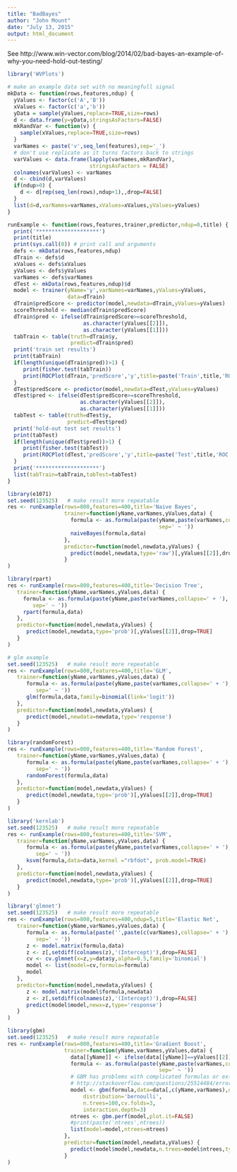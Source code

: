 ```yaml
---
title: "BadBayes"
author: "John Mount"
date: "July 13, 2015"
output: html_document
---
```


See http://www.win-vector.com/blog/2014/02/bad-bayes-an-example-of-why-you-need-hold-out-testing/

```r
library('WVPlots')

# make an example data set with no meaningfull signal
mkData <- function(rows,features,ndup) {
  yValues <- factor(c('A','B'))
  xValues <- factor(c('a','b'))
  yData = sample(yValues,replace=TRUE,size=rows)
  d <- data.frame(y=yData,stringsAsFactors=FALSE)
  mkRandVar <- function(v) {
    sample(xValues,replace=TRUE,size=rows)
  }
  varNames <- paste('v',seq_len(features),sep='_')
  # don't use replicate as it turns factors back to strings 
  varValues <- data.frame(lapply(varNames,mkRandVar),
                          stringsAsFactors = FALSE)
  colnames(varValues) <- varNames
  d <- cbind(d,varValues)
  if(ndup>0) {
    d <- d[rep(seq_len(rows),ndup+1),,drop=FALSE]
  }
  list(d=d,varNames=varNames,xValues=xValues,yValues=yValues)
}

runExample <- function(rows,features,trainer,predictor,ndup=0,title) {
  print('********************')
  print(title)
  print(sys.call(0)) # print call and arguments
  defs <- mkData(rows,features,ndup)
  dTrain <- defs$d
  xValues <- defs$xValues
  yValues <- defs$yValues
  varNames <- defs$varNames
  dTest <- mkData(rows,features,ndup)$d
  model <- trainer(yName='y',varNames=varNames,yValues=yValues,
                   data=dTrain)
  dTrain$predScore <- predictor(model,newdata=dTrain,yValues=yValues)
  scoreThreshold <- median(dTrain$predScore)
  dTrain$pred <- ifelse(dTrain$predScore>=scoreThreshold,
                        as.character(yValues[[2]]),
                        as.character(yValues[[1]]))
  tabTrain <- table(truth=dTrain$y,
                    predict=dTrain$pred)
  print('train set results')
  print(tabTrain)
  if(length(unique(dTrain$pred))>1) {
     print(fisher.test(tabTrain))
     print(ROCPlot(dTrain,'predScore','y',title=paste('Train',title,'ROC plot')))
  }
  dTest$predScore <- predictor(model,newdata=dTest,yValues=yValues)
  dTest$pred <- ifelse(dTest$predScore>=scoreThreshold,
                       as.character(yValues[[2]]),
                       as.character(yValues[[1]]))
  tabTest <- table(truth=dTest$y,
                   predict=dTest$pred)
  print('hold-out test set results')
  print(tabTest)
  if(length(unique(dTest$pred))>1) {
     print(fisher.test(tabTest))
     print(ROCPlot(dTest,'predScore','y',title=paste('Test',title,'ROC plot')))
  }
  print('********************')
  list(tabTrain=tabTrain,tabTest=tabTest)
}
```

```r
library(e1071)
set.seed(123525)   # make result more repeatable
res <- runExample(rows=800,features=400,title='Naive Bayes',
                  trainer=function(yName,varNames,yValues,data) {
                    formula <- as.formula(paste(yName,paste(varNames,collapse=' + '),
                                                sep=' ~ '))
                    naiveBayes(formula,data) 
                  },
                  predictor=function(model,newdata,yValues) { 
                    predict(model,newdata,type='raw')[,yValues[[2]],drop=TRUE]
                  }
)
```

```r
library(rpart)
res <- runExample(rows=800,features=400,title='Decision Tree',
   trainer=function(yName,varNames,yValues,data) {
     formula <- as.formula(paste(yName,paste(varNames,collapse=' + '),
        sep=' ~ '))
     rpart(formula,data) 
   },
   predictor=function(model,newdata,yValues) { 
      predict(model,newdata,type='prob')[,yValues[[2]],drop=TRUE]
   }
)
```

```r
# glm example
set.seed(123525)   # make result more repeatable
res <- runExample(rows=800,features=400,title='GLM',
   trainer=function(yName,varNames,yValues,data) {
      formula <- as.formula(paste(yName,paste(varNames,collapse=' + '),
         sep=' ~ '))
      glm(formula,data,family=binomial(link='logit')) 
   },
   predictor=function(model,newdata,yValues) { 
      predict(model,newdata=newdata,type='response')
   }
)
```

```r
library(randomForest)
res <- runExample(rows=800,features=400,title='Random Forest',
   trainer=function(yName,varNames,yValues,data) {
      formula <- as.formula(paste(yName,paste(varNames,collapse=' + '),
         sep=' ~ '))
      randomForest(formula,data) 
   },
   predictor=function(model,newdata,yValues) { 
      predict(model,newdata,type='prob')[,yValues[[2]],drop=TRUE]
   }
)
```

```r
library('kernlab')
set.seed(123525)   # make result more repeatable
res <- runExample(rows=800,features=400,title='SVM',
   trainer=function(yName,varNames,yValues,data) {
      formula <- as.formula(paste(yName,paste(varNames,collapse=' + '),
         sep=' ~ '))
      ksvm(formula,data=data,kernel ="rbfdot", prob.model=TRUE) 
   },
   predictor=function(model,newdata,yValues) { 
      predict(model,newdata,type='prob')[,yValues[[2]],drop=TRUE]
   }
)
```

```r
library('glmnet')
set.seed(123525)   # make result more repeatable
res <- runExample(rows=800,features=400,ndup=5,title='Elastic Net',
   trainer=function(yName,varNames,yValues,data) {
      formula <- as.formula(paste('',paste(c(varNames),collapse=' + '),
         sep=' ~ '))
      z <- model.matrix(formula,data)
      z <- z[,setdiff(colnames(z),'(Intercept)'),drop=FALSE]
      cv <- cv.glmnet(x=z,y=data$y,alpha=0.5,family='binomial')
      model <- list(model=cv,formula=formula)
      model
   },
   predictor=function(model,newdata,yValues) { 
      z <- model.matrix(model$formula,newdata)
      z <- z[,setdiff(colnames(z),'(Intercept)'),drop=FALSE]
      predict(model$model,newx=z,type='response')
   }
)
```

```r
library(gbm)
set.seed(123525)   # make result more repeatable
res <- runExample(rows=800,features=400,title='Gradient Boost',
                  trainer=function(yName,varNames,yValues,data) {
                    data[[yName]] <- ifelse(data[[yName]]==yValues[[2]],1,0)
                    formula <- as.formula(paste(yName,paste(varNames,collapse=' + '),
                                                sep=' ~ '))
                    # GBM has problems with complicated formulas or extra columns in frame
                    # http://stackoverflow.com/questions/25514484/error-in-r-gbm-function-when-cv-folds-0
                    model <- gbm(formula,data=data[,c(yName,varNames),drop=FALSE],
                        distribution='bernoulli',
                        n.trees=100,cv.folds=3,
                        interaction.depth=3)
                    ntrees <- gbm.perf(model,plot.it=FALSE)
                    #print(paste('ntrees',ntrees))
                    list(model=model,ntrees=ntrees)
                  },
                  predictor=function(model,newdata,yValues) { 
                    predict(model$model,newdata,n.trees=model$ntrees,type='response')
                  }
)
```

